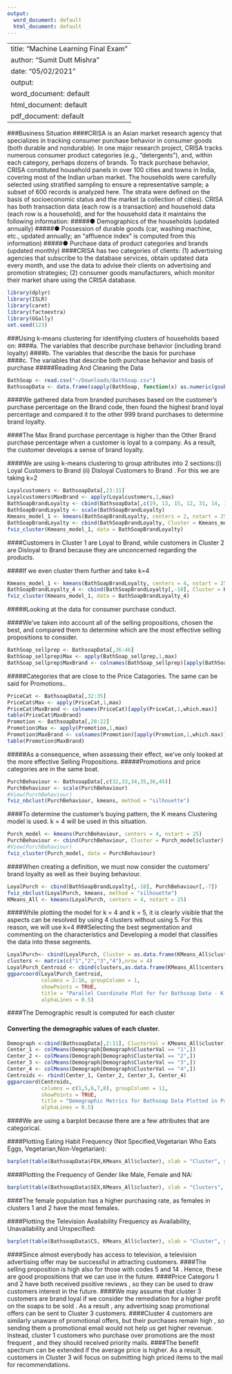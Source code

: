 ```yaml
---
output:
  word_document: default
  html_document: default
---
```

--
title: "Machine Learning Final Exam"
author: "Sumit Dutt Mishra"
date: "05/02/2021"
output:
  word_document: default
  html_document: default
  pdf_document: default
---
###Business Situation
####CRISA is an Asian market research agency that specializes in tracking consumer purchase behavior in consumer goods (both durable and nondurable). In one major research project, CRISA tracks numerous consumer product categories (e.g., “detergents”), and, within each category, perhaps dozens of brands. To track purchase behavior, CRISA constituted household panels in over 100 cities and towns in India, covering most of the Indian urban market. The households were carefully selected using stratified sampling to ensure a representative sample; a subset of 600 records is analyzed here. The strata were defined on the basis of socioeconomic status and the market (a collection of cities). CRISA has both transaction data (each row is a transaction) and household data (each row is a household), and for the household data it maintains the following information:
#####● Demographics of the households (updated annually)
#####● Possession of durable goods (car, washing machine, etc., updated annually; an “affluence index” is computed from this information)
#####● Purchase data of product categories and brands (updated monthly)
####CRISA has two categories of clients: (1) advertising agencies that subscribe to the database services, obtain updated data every month, and use the data to advise their clients on advertising and promotion strategies; (2) consumer goods manufacturers, which monitor their market share using the CRISA database.

```r
library(dplyr)
library(ISLR)
library(caret)
library(factoextra)
library(GGally)
set.seed(123)
```
###Using k-means clustering for identifying clusters of households based on:
####a. The variables that describe purchase behavior (including brand loyalty)
####b. The variables that describe the basis for purchase
####c. The variables that describe both purchase behavior and basis of purchase
#####Reading And Cleaning the Data
```r
BathSoap <- read.csv("~/Downloads/BathSoap.csv")
BathsoapData <- data.frame(sapply(BathSoap, function(x) as.numeric(gsub("%", "", x))))
```
####We gathered data from branded purchases based on the customer's purchase percentage on the Brand code, then found the highest brand loyal percentage and compared it to the other 999 brand purchases to determine brand loyalty.


####The Max Brand purchase percentage is higher than the Other Brand purchase percentage when a customer is loyal to a company. As a result, the customer develops a sense of brand loyalty.

####We are using k-means clustering to group attributes into 2 sections:(i) Loyal Customers to Brand (ii) Disloyal Customers to Brand . For this we are taking k=2

```r
Loyalcustomers <- BathsoapData[,23:31]
Loyalcustomers$MaxBrand <- apply(Loyalcustomers,1,max)
BathSoapBrandLoyalty <- cbind(BathsoapData[,c(19, 13, 15, 12, 31, 14, 16,20)], MaximumLoyal = Loyalcustomers$MaxBrand)
BathSoapBrandLoyalty <- scale(BathSoapBrandLoyalty)
Kmeans_model_1 <- kmeans(BathSoapBrandLoyalty, centers = 2, nstart = 25)
BathSoapBrandLoyalty <- cbind(BathSoapBrandLoyalty, Cluster = Kmeans_model_1$cluster)
fviz_cluster(Kmeans_model_1, data = BathSoapBrandLoyalty)
```
####Customers in Cluster 1 are Loyal to Brand, while customers in Cluster 2 are Disloyal to Brand because they are unconcerned regarding the products.

####If we even cluster them further and take k=4
```r
Kmeans_model_1 <- kmeans(BathSoapBrandLoyalty, centers = 4, nstart = 25)
BathSoapBrandLoyalty_4 <- cbind(BathSoapBrandLoyalty[,-10], Cluster = Kmeans_model_1$cluster)
fviz_cluster(Kmeans_model_1, data = BathSoapBrandLoyalty_4)
```

#####Looking at the data for consumer purchase conduct.


####We've taken into account all of the selling propositions, chosen the best, and compared them to determine which are the most effective selling propositions to consider.

```r
BathSoap_sellprep <- BathsoapData[,36:46]
BathSoap_sellprep$Max <- apply(BathSoap_sellprep,1,max)
BathSoap_sellprep$MaxBrand <- colnames(BathSoap_sellprep)[apply(BathSoap_sellprep,1,which.max)]
```

#####Categories that are close to the Price Catagories. The same can be said for Promotions..

```r
PriceCat <- BathsoapData[,32:35]
PriceCat$Max <- apply(PriceCat,1,max)
PriceCat$MaxBrand <- colnames(PriceCat)[apply(PriceCat,1,which.max)]
table(PriceCat$MaxBrand)
Promotion <- BathsoapData[,20:22]
Promotion$Max <- apply(Promotion,1,max)
Promotion$MaxBrand <- colnames(Promotion)[apply(Promotion,1,which.max)]
table(Promotion$MaxBrand)
```

#####As a consequence, when assessing their effect, we've only looked at the more effective Selling Propositions.
#####Promotions and price categories are in the same boat.
```r
PurchBehaviour <- BathsoapData[,c(32,33,34,35,36,45)]
PurchBehaviour <- scale(PurchBehaviour)
#View(PurchBehaviour)
fviz_nbclust(PurchBehaviour, kmeans, method = "silhouette")
```
####To determine the customer's buying pattern, the K means Clustering model is used. k = 4 will be used in this situation.

```r
Purch_model <- kmeans(PurchBehaviour, centers = 4, nstart = 25)
PurchBehaviour <- cbind(PurchBehaviour, Cluster = Purch_model$cluster)
#View(PurchBehaviour)
fviz_cluster(Purch_model, data = PurchBehaviour)
```
####When creating a definition, we must now consider the customers' brand loyalty as well as their buying behaviour.

```r
LoyalPurch <- cbind(BathSoapBrandLoyalty[,-10], PurchBehaviour[,-7])
fviz_nbclust(LoyalPurch, kmeans, method = "silhouette")
KMeans_All <- kmeans(LoyalPurch, centers = 4, nstart = 25)
```

####While plotting the model for k = 4 and k = 5, it is clearly visible that the aspects can be resolved by using 4 clusters without using 5. For this reason, we will use k=4
###Selecting the best segmentation and commenting on the characteristics and Developing a model that classifies the data into these segments.
```r
LoyalPurch<- cbind(LoyalPurch, Cluster = as.data.frame(KMeans_All$cluster))
clusters <- matrix(c("1","2","3","4"),nrow = 4)
LoyalPurch_Centroid <- cbind(clusters,as.data.frame(KMeans_All$centers))
ggparcoord(LoyalPurch_Centroid,
           columns = 2:16, groupColumn = 1,
           showPoints = TRUE, 
           title = "Parallel Coordinate Plot for for Bathsoap Data - K = 4",
           alphaLines = 0.5)
```

####The Demographic result is computed for each cluster

#### Converting the demographic values of each cluster.

```r
Demograph <-cbind(BathsoapData[,2:11], ClusterVal = KMeans_All$cluster)
Center_1 <- colMeans(Demograph[Demograph$ClusterVal == "1",])
Center_2 <- colMeans(Demograph[Demograph$ClusterVal == "2",])
Center_3 <- colMeans(Demograph[Demograph$ClusterVal == "3",])
Center_4 <- colMeans(Demograph[Demograph$ClusterVal == "4",])
Centroids <- rbind(Center_1, Center_2, Center_3, Center_4)
ggparcoord(Centroids,
           columns = c(1,5,6,7,8), groupColumn = 11,
           showPoints = TRUE, 
           title = "Demographic Metrics for Bathsoap Data Plotted in Parallel Coordinate Plot- K = 4",
           alphaLines = 0.5)
```

####We are using a barplot because there are a few attributes that are categorical.

####Plotting Eating Habit Frequency (Not Specified,Vegetarian Who Eats Eggs, Vegetarian,Non-Vegetarian):

```r
barplot(table(BathsoapData$FEH,KMeans_All$cluster), xlab = "Cluster", ylab = "Frequency of Eating Habit", main = "The Eating Habit Frequency for each cluster")
```

####Plotting the Frequency of Gender like Male, Female and NA:

```r
barplot(table(BathsoapData$SEX,KMeans_All$cluster), xlab = "Clusters", ylab = "Frequency of Gender", main = "The Gender Frequency for each cluster")
```
####The female population has a higher purchasing rate, as females in clusters 1 and 2 have the most females.


####Plotting the Television Availability Frequency as Availability, Unavailability and Unspecified:
```r
barplot(table(BathsoapData$CS, KMeans_All$cluster), xlab = "Cluster", ylab = "Frequency of Television availability", main = "The frequency of television availability")
```


####Since almost everybody has access to television, a television advertising offer may be successful in attracting customers.
####The selling proposition is high also for those with codes 5 and 14 . Hence, these are good propositions that we can use in the future.
####Price Categoru 1 and 2 have both received psoitive reviews , so they can be used to draw customers interest in the future.
####We may assume that cluster 3 customers are brand loyal if we consider the remediation for a higher profit on the soaps to be sold . As a result , any advertising soap promotional offers can be sent to Cluster 3 customers.
####Cluster 4 customers are similarly unaware of promotional offers, but their purchases remain high , so sending them a promotional email would not help us get higher revenue. Instead, cluster 1 customers who purchase over promotions are the most frequent , and they should received priority mails.
####The benefit spectrum can be extended if the average price is higher. As a result, customers in Cluster 3 will focus on submitting high priced items to the mail for recommendations.